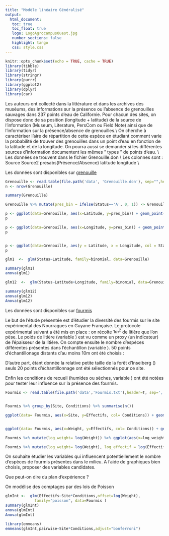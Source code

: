 ```yaml
---
title: "Modèle linéaire Généralisé"
output: 
  html_document:
   toc: true
   toc_float: true
   logo: LogoAgrocampusOuest.jpg
   number_sections: false
   highlight: tango
   css: style.css
---
```


```r
knitr::opts_chunk$set(echo = TRUE, cache = TRUE)
library(tibble)
library(tidyr)
library(stringr)
library(purrr)
library(ggplot2)
library(dplyr)
library(car)
```



\section{Les grenouilles à pattes rouges de Californie}

\subsection{Présentation du problème}

Les auteurs ont collecté dans la littérature et dans les archives des muséums, des informations
sur la présence ou l'absence de grenouilles sauvages dans 237 points d'eau de Californie. Pour
chacun des sites, on dispose donc de sa position (longitude + latitude) de la source de
l'information (Museum, Literature, PersCom ou Field Note) ainsi que de l'information sur la
présence/absence de grenouilles.\\
On cherche à caractériser l'aire de répartition de cette espèce en étudiant comment varie la
probabilité de trouver des grenouilles dans un point d'eau en fonction de la latitude et de la
longitude. On pourra aussi se demander si les différentes sources d'information documentent
les mêmes " types " de points d'eau. \\
Les données se trouvent dans le fichier Grenouille.don \\
Les colonnes sont : Source Source2 presabs(Présence/Absence) latitude longitude \\


\subsection{Analyse descriptive}

Les données sont disponibles sur [grenouille](data/Grenouille.don)

```r

Grenouille <- read.table(file.path('data', 'Grenouille.don'), sep="",header=TRUE)
n <- nrow(Grenouille)

summary(Grenouille)

Grenouille %>% mutate(pres_bin = ifelse(Status=='A', 0, 1)) -> Grenouille

p <- ggplot(data=Grenouille, aes(x=Latitude, y=pres_bin)) + geom_point()
p

p <- ggplot(data=Grenouille, aes(x=Longitude, y=pres_bin)) + geom_point()
p


p <- ggplot(data=Grenouille, aes(y = Latitude, x = Longitude, col = Status)) + geom_point() + coord_fixed()
p
```




\subsection{Etude de l'effet Latitude seule}
\begin{align*}
Y_{k}  & \sim \mathcal{B}(p_k) \\
 logit(p_k) & = \beta_0 + \beta_1 x^{(1)}_k 
\end{align*}



```r
glm1  <-  glm(Status~Latitude, family=binomial, data=Grenouille)

summary(glm1)
anova(glm1)

```

\subsection{Introduction de la longitude}

\begin{align*}
Y_{k}  & \sim \mathcal{B}(p_k) \\
 logit(p_k) & = \beta_0 + \beta_1 x^{(1)}_k + \beta_2 x^{(2)}_k 
\end{align*}


```r
glm12  <-  glm(Status~Latitude+Longitude, family=binomial, data=Grenouille)

summary(glm12)
anova(glm12)
Anova(glm12)
```



\section{Etude des espèces de fourmis dans la forêt du Nourragues}

 Les données sont disponibles sur [fourmis](data/Fourmis.txt)
 
\subsection{Présentation du protocole}
Le but de l'étude présentée est d'étudier la diversité des fourmis sur le site expérimental des Nourragues en Guyane Française. Le protocole expérimental suivant a été mis en place : on récolte $1m^2$ de litière que l'on pèse. Le poids de litière (variable \verb+Weight+) est vu comme un proxy (un indicateur) de l'épaisseur de la litière. On compte ensuite le nombre d'espèces différentes présentes dans l'échantillon (variable \verb+Effectif+). 50 points d'échantillonage distants d'au moins 10m ont été choisis :
\begin{itemize}
\item sur la forêt de plateau (\verb+GPWT+),
\item dans la foret de liane (\verb+FLWT+),
\item dans la foret de transition (\verb+FTWT+).
\end{itemize}
D'autre part, étant donnée la relative petite taille de la forêt d'Inselberg (\verb+INWT+) seuls 20 points d'échantillonnage ont été sélectionnés pour ce site.

Enfin les conditions de recueil (humides ou sèches, variable \verb+Conditions+) ont été notées pour tester leur influence sur la présence des fourmis. 


\subsection{Analyse descriptive}

```r
Fourmis <- read.table(file.path('data','Fourmis.txt'),header=T, sep=',')


Fourmis %>% group_by(Site, Conditions) %>% summarise(n())

ggplot(data= Fourmis, aes(x=Site, y=Effectifs, col= Conditions)) + geom_boxplot() 


ggplot(data= Fourmis, aes(x=Weight, y=Effectifs, col= Conditions)) + geom_point() 

Fourmis %>% mutate(log_weight= log(Weight)) %>% ggplot(aes(x=log_weight, y=Effectifs, col= Conditions)) + geom_point() 

Fourmis %>% mutate(log_weight= log(Weight), log_effectif = log(Effectifs)) %>% ggplot(aes(x=log_weight, y=log_effectif, col= Conditions)) + geom_point() 

```


On souhaite étudier les variables qui influencent potentiellement le nombre d'espèces de fourmis présentes dans le milieu. A l'aide de graphiques bien choisis, proposer des variables candidates.\par

Que peut-on dire du plan d'expérience ?

\subsection{Modélisation}
\subsubsection*{Effet des conditions de recueil et du site}

On modélise des comptages par des lois de Poisson

\begin{align}
Y_{ijk} & \sim \mathcal{P}(\lambda_{ij})

\end{align}


```r
glmInt <-  glm(Effectifs~Site*Conditions,offset=log(Weight),
             family="poisson", data=Fourmis )
summary(glmInt)
anova(glmInt)
Anova(glmInt)
```


\subsubsection*{Effectif attendu}

```r
library(emmeans)
emmeans(glmInt,pairwise~Site*Conditions,adjust="bonferroni")
```

